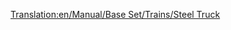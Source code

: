 [[Translation:en/Manual/Base Set/Trains/Steel Truck]]
{{nl/Manual/Base Set/Trains/Wagons|Afbeelding=[[File:en/Manual/Base Set/Trains/Steeltruck.png]]
|NormaalKosten=£1,148 ($2,296)
|NormaalGewicht=18 / 38 t
|NormaalCapaciteit=20 tonnes of steel
|MonoKosten=£1,148 ($2,296)
|MonoGewicht=18 / 43 t
|MonoCapaciteit=25 tonnes of steel
|MagKosten=£1,148 ($2,296)
|MagGewicht=18 / 45 t
|MagCapaciteit=27 tonnes of steel
|Omschrijving=[[en/Manual/Base Set/Trains/Steel Truck]] is best suited to haul [[en/Manual/Base Set/Cargos/Steel]], which is made is [[en/Manual/Base Set/Industries/Steel Mill | Steel Mills]]. Available in [[en/Manual/Climates#temperate | Temperate]] climate only.
}}